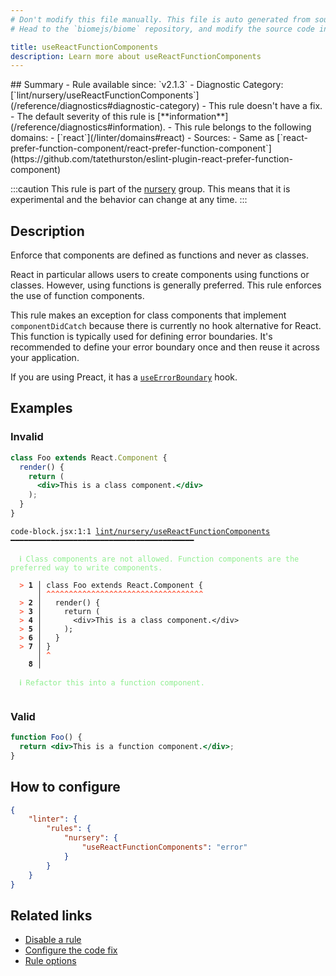 ```yaml
---
# Don't modify this file manually. This file is auto generated from source, and you will lose your changes next time the website is built.
# Head to the `biomejs/biome` repository, and modify the source code in there.

title: useReactFunctionComponents
description: Learn more about useReactFunctionComponents
---
```


<Tabs>
<TabItem label="JSX and TSX" icon="seti:javascript">
## Summary
- Rule available since: `v2.1.3`
- Diagnostic Category: [`lint/nursery/useReactFunctionComponents`](/reference/diagnostics#diagnostic-category)
- This rule doesn't have a fix.
- The default severity of this rule is [**information**](/reference/diagnostics#information).
- This rule belongs to the following domains:
  - [`react`](/linter/domains#react)
- Sources: 
  - Same as [`react-prefer-function-component/react-prefer-function-component`](https://github.com/tatethurston/eslint-plugin-react-prefer-function-component)

:::caution
This rule is part of the [nursery](/linter/rules/#nursery) group. This means that it is experimental and the behavior can change at any time.
:::
## Description
Enforce that components are defined as functions and never as classes.

React in particular allows users to create components using functions or classes.
However, using functions is generally preferred. This rule enforces the use of function components.

This rule makes an exception for class components that implement `componentDidCatch` because there is
currently no hook alternative for React. This function is typically used for defining error boundaries.
It's recommended to define your error boundary once and then reuse it across your application.

If you are using Preact, it has a [`useErrorBoundary`](https://preactjs.com/guide/v10/hooks/#useerrorboundary) hook.

## Examples

### Invalid

```jsx
class Foo extends React.Component {
  render() {
    return (
      <div>This is a class component.</div>
    );
  }
}
```

<pre class="language-text"><code class="language-text">code-block.jsx:1:1 <a href="https://biomejs.dev/linter/rules/use-react-function-components">lint/nursery/useReactFunctionComponents</a> ━━━━━━━━━━━━━━━━━━━━━━━━━━━━━━━━━━━━━━━━━<br /><br />  <strong><span style="color: lightgreen;">ℹ</span></strong> <span style="color: lightgreen;">Class components are not allowed. Function components are the preferred way to write components.</span><br />  <br />  <strong><span style="color: Tomato;">&gt;</span></strong> <strong>1 │ </strong>class Foo extends React.Component &#123;<br />   <strong>   │ </strong><strong><span style="color: Tomato;">^</span></strong><strong><span style="color: Tomato;">^</span></strong><strong><span style="color: Tomato;">^</span></strong><strong><span style="color: Tomato;">^</span></strong><strong><span style="color: Tomato;">^</span></strong><strong><span style="color: Tomato;">^</span></strong><strong><span style="color: Tomato;">^</span></strong><strong><span style="color: Tomato;">^</span></strong><strong><span style="color: Tomato;">^</span></strong><strong><span style="color: Tomato;">^</span></strong><strong><span style="color: Tomato;">^</span></strong><strong><span style="color: Tomato;">^</span></strong><strong><span style="color: Tomato;">^</span></strong><strong><span style="color: Tomato;">^</span></strong><strong><span style="color: Tomato;">^</span></strong><strong><span style="color: Tomato;">^</span></strong><strong><span style="color: Tomato;">^</span></strong><strong><span style="color: Tomato;">^</span></strong><strong><span style="color: Tomato;">^</span></strong><strong><span style="color: Tomato;">^</span></strong><strong><span style="color: Tomato;">^</span></strong><strong><span style="color: Tomato;">^</span></strong><strong><span style="color: Tomato;">^</span></strong><strong><span style="color: Tomato;">^</span></strong><strong><span style="color: Tomato;">^</span></strong><strong><span style="color: Tomato;">^</span></strong><strong><span style="color: Tomato;">^</span></strong><strong><span style="color: Tomato;">^</span></strong><strong><span style="color: Tomato;">^</span></strong><strong><span style="color: Tomato;">^</span></strong><strong><span style="color: Tomato;">^</span></strong><strong><span style="color: Tomato;">^</span></strong><strong><span style="color: Tomato;">^</span></strong><strong><span style="color: Tomato;">^</span></strong><strong><span style="color: Tomato;">^</span></strong><br />  <strong><span style="color: Tomato;">&gt;</span></strong> <strong>2 │ </strong>  render() &#123;<br />  <strong><span style="color: Tomato;">&gt;</span></strong> <strong>3 │ </strong>    return (<br />  <strong><span style="color: Tomato;">&gt;</span></strong> <strong>4 │ </strong>      &lt;div&gt;This is a class component.&lt;/div&gt;<br />  <strong><span style="color: Tomato;">&gt;</span></strong> <strong>5 │ </strong>    );<br />  <strong><span style="color: Tomato;">&gt;</span></strong> <strong>6 │ </strong>  &#125;<br />  <strong><span style="color: Tomato;">&gt;</span></strong> <strong>7 │ </strong>&#125;<br />   <strong>   │ </strong><strong><span style="color: Tomato;">^</span></strong><br />    <strong>8 │ </strong><br />  <br />  <strong><span style="color: lightgreen;">ℹ</span></strong> <span style="color: lightgreen;">Refactor this into a function component.</span><br />  <br /></code></pre>

### Valid

```jsx
function Foo() {
  return <div>This is a function component.</div>;
}
```

## How to configure
```json title="biome.json"
{
	"linter": {
		"rules": {
			"nursery": {
				"useReactFunctionComponents": "error"
			}
		}
	}
}

```
## Related links

- [Disable a rule](/linter/#disable-a-rule)
- [Configure the code fix](/linter#configure-the-code-fix)
- [Rule options](/linter/#rule-options)

</TabItem>
</Tabs>

